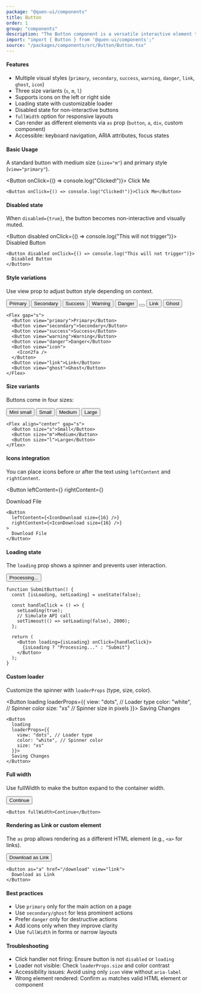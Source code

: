 ```yaml
---
package: "@quen-ui/components"
title: Button
order: 1
group: "components"
description: "The Button component is a versatile interactive element that handles user actions with multiple visual styles, states, and configurations. It includes built-in accessibility features and TypeScript support."
import: "import { Button } from '@quen-ui/components';"
source: "/packages/components/src/Button/Button.tsx"
---
```



#### Features
  - Multiple visual styles (`primary`, `secondary`, `success`, `warning`, `danger`, `link`, `ghost`, `icon`)
  - Three size variants (`s`, `m`, `l`)
  - Supports icons on the left or right side
  - Loading state with customizable loader
  - Disabled state for non-interactive buttons
  - `fullWidth` option for responsive layouts
  - Can render as different elements via `as` prop (`button`, `a`, `div`, custom component)
  - Accessible: keyboard navigation, ARIA attributes, focus states

#### Basic Usage

A standard button with medium size (`size="m"`) and primary style (`view="primary"`).

<Button onClick={() => console.log("Clicked!")}>
  <span>Click Me</span>
</Button>

```tsx
<Button onClick={() => console.log("Clicked!")}>Click Me</Button>
```

#### Disabled state

When `disabled={true}`, the button becomes non-interactive and visually muted.

<Button disabled onClick={() => console.log("This will not trigger")}>
  <span>Disabled Button</span>
</Button>

```tsx
<Button disabled onClick={() => console.log("This will not trigger")}>
  Disabled Button
</Button>
```

#### Style variations

Use view prop to adjust button style depending on context.

<Flex gap="s">
  <Button view="primary">Primary</Button>
  <Button view="secondary">Secondary</Button>
  <Button view="success">Success</Button>
  <Button view="warning">Warning</Button>
  <Button view="danger">Danger</Button>
  <Button view="icon">
    <Icon2fa />
  </Button>
  <Button view="link">Link</Button>
  <Button view="ghost">Ghost</Button>
</Flex>


```tsx
<Flex gap="s">
  <Button view="primary">Primary</Button>
  <Button view="secondary">Secondary</Button>
  <Button view="success">Success</Button>
  <Button view="warning">Warning</Button>
  <Button view="danger">Danger</Button>
  <Button view="icon">
    <Icon2fa />
  </Button>
  <Button view="link">Link</Button>
  <Button view="ghost">Ghost</Button>
</Flex>
```

#### Size variants

Buttons come in four sizes:

<Flex align="center" gap="s">
  <Button size="xs">Mini small</Button>
  <Button size="s">Small</Button>
  <Button size="m">Medium</Button>
  <Button size="l">Large</Button>
</Flex>

```tsx
<Flex align="center" gap="s">
  <Button size="s">Small</Button>
  <Button size="m">Medium</Button>
  <Button size="l">Large</Button>
</Flex>
```

#### Icons integration

You can place icons before or after the text using `leftContent` and `rightContent`.

<Button
  leftContent={<IconDownload size={16} />}
  rightContent={<IconDownload size={16} />}
>
   <span>Download File</span>
</Button>

```tsx
<Button
  leftContent={<IconDownload size={16} />}
  rightContent={<IconDownload size={16} />}
>
  Download File
</Button>
```

#### Loading state

The `loading` prop shows a spinner and prevents user interaction.

<Button loading>
  <span>Processing...</span>
</Button>

```tsx
function SubmitButton() {
  const [isLoading, setLoading] = useState(false);

  const handleClick = () => {
    setLoading(true);
    // Simulate API call
    setTimeout(() => setLoading(false), 2000);
  };

  return (
    <Button loading={isLoading} onClick={handleClick}>
      {isLoading ? "Processing..." : "Submit"}
    </Button>
  );
}
```

#### Custom loader

Customize the spinner with `loaderProps` (type, size, color).

<Button
  loading
  loaderProps={{
    view: "dots", // Loader type
    color: "white", // Spinner color
    size: "xs" // Spinner size in pixels
  }}>
  <span>Saving Changes</span>
</Button>

```tsx
<Button
  loading
  loaderProps={{
    view: "dots", // Loader type
    color: "white", // Spinner color
    size: "xs"
  }}>
  Saving Changes
</Button>
```

#### Full width

Use fullWidth to make the button expand to the container width.

<Button fullWidth>Continue</Button>

```tsx
<Button fullWidth>Continue</Button>
```

#### Rendering as Link or custom element

The `as` prop allows rendering as a different HTML element (e.g., `<a>` for links).

<Button as="a" href="/download" view="link">
  Download as Link
</Button>

```tsx
<Button as="a" href="/download" view="link">
  Download as Link
</Button>
```

#### Best practices

  - Use `primary` only for the main action on a page
  - Use `secondary/ghost` for less prominent actions
  - Prefer `danger` only for destructive actions
  - Add icons only when they improve clarity
  - Use `fullWidth` in forms or narrow layouts

#### Troubleshooting

  - Click handler not firing: Ensure button is not `disabled` or `loading`
  - Loader not visible: Check `loaderProps.size` and color contrast
  - Accessibility issues: Avoid using only `icon` view without `aria-label`
  - Wrong element rendered: Confirm `as` matches valid HTML element or component
